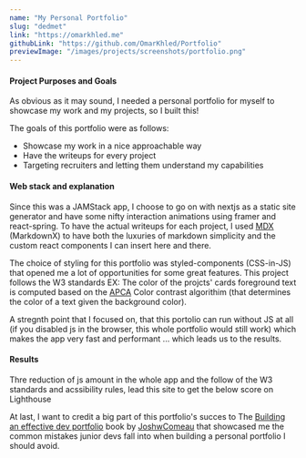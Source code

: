 ```yaml
---
name: "My Personal Portfolio"
slug: "dedmet"
link: "https://omarkhled.me"
githubLink: "https://github.com/OmarKhled/Portfolio"
previewImage: "/images/projects/screenshots/portfolio.png"
---
```


#### Project Purposes and Goals

As obvious as it may sound, I needed a personal portfolio for myself to showcase my work and my projects, so I built this!

The goals of this portfolio were as follows:
* Showcase my work in a nice approachable way
* Have the writeups for every project
* Targeting recruiters and letting them understand my capabilities

#### Web stack and explanation

Since this was a JAMStack app, I choose to go on with nextjs as a static site generator and have some nifty interaction animations using framer and react-spring. To have the actual writeups for each project, I used [MDX](https://mdxjs.com) (MarkdownX) to have both the luxuries of markdown simplicity and the custom react components I can insert here and there.

The choice of styling for this portfolio was styled-components (CSS-in-JS) that opened me a lot of opportunities for some great features. This project follows the W3 standards EX: The color of the projcts' cards foreground text is computed based on the [APCA](https://ruitina.com/apca-accessible-colour-contrast/) Color contrast algorithim (that determines the color of a text given the background color).

A stregnth point that I focused on, that this portolio can run without JS at all (if you disabled js in the browser, this whole portfolio would still work) which makes the app very fast and performant ... which leads us to the results.

#### Results

Thre reduction of js amount in the whole app and the follow of the W3 standards and acssibility rules, lead this site to get the below score on Lighthouse

<ImageFrame src="/images/projects/screenshots/portfolio-performance.png" caption="The Performance of omarkhled.me" />

At last, I want to credit a big part of this portfolio's succes to The [Building an effective dev portfolio](https://www.joshwcomeau.com/effective-portfolio/) book by [JoshwComeau](https://www.joshwcomeau.com) that showcased me the common mistakes junior devs fall into when building a personal portfolio I should avoid.

